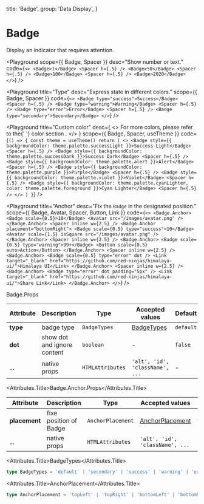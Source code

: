 
  title: 'Badge',
  group: 'Data Display',
}

# Badge

Display an indicator that requires attention.

<Playground
  scope={{ Badge, Spacer }}
  desc="Show number or text."
  code={`
  <>
    <Badge>1</Badge> <Spacer h={.5} />
    <Badge>50</Badge> <Spacer h={.5} />
    <Badge>100</Badge> <Spacer h={.5} />
    <Badge>2020</Badge>
  </>
`}
/>

<Playground
  title="Type"
  desc="Express state in different colors."
  scope={{ Badge, Spacer }}
  code={`
  <>
    <Badge type="success">Success</Badge> <Spacer h={.5} />
    <Badge type="warning">Warning</Badge> <Spacer h={.5} />
    <Badge type="error">Error</Badge> <Spacer h={.5} />
    <Badge type="secondary">Secondary</Badge>
  </>
`}
/>

<Playground
  title="Custom color"
  desc={
    <>
      For more colors, please refer to the{' '}
      <NextLink href="/guide/colors" legacyBehavior>
        <Link color>color section</Link>
      </NextLink>
      .
    </>
  }
  scope={{ Badge, Spacer, useTheme }}
  code={`
() => {
  const theme = useTheme()
  return (
    <>
      <Badge style={{ backgroundColor: theme.palette.successLight }}>Success Light</Badge> <Spacer h={.5} />
      <Badge style={{ backgroundColor: theme.palette.successDark }}>Success Dark</Badge> <Spacer h={.5} />
      <Badge style={{ backgroundColor: theme.palette.alert }}>Alert</Badge> <Spacer h={.5} />
      <Badge style={{ backgroundColor: theme.palette.purple }}>Purple</Badge> <Spacer h={.5} />
      <Badge style={{ backgroundColor: theme.palette.violet }}>Violet</Badge> <Spacer h={.5} />
      <Badge style={{ backgroundColor: theme.palette.cyanLighter, color: theme.palette.foreground }}>Cyan Lighter</Badge> <Spacer h={.5} />
    </>
  )
}
`}
/>

<Playground
  title="Anchor"
  desc="Fix the `Badge` in the designated position."
  scope={{ Badge, Avatar, Spacer, Button, Link }}
  code={`
<>
  <Badge.Anchor>
    <Badge scale={0.5}>10</Badge>
    <Avatar src="/images/avatar.png" />
  </Badge.Anchor>
  <Spacer inline w={2.5} />
  <Badge.Anchor placement="bottomRight">
    <Badge scale={0.5} type="success">10</Badge>
    <Avatar scale={1.5} isSquare src="/images/avatar.png" />
  </Badge.Anchor>
  <Spacer inline w={2.5} />
  <Badge.Anchor>
    <Badge scale={0.5} type="warning">99+</Badge>
    <Button scale={0.5} auto>Action</Button>
  </Badge.Anchor>
  <Spacer inline w={2.5} />
  <Badge.Anchor>
    <Badge scale={0.5} type="error" dot />
    <Link target="_blank" href="https://github.com/red-ninjas/himalaya-ui/">Himalaya UI</Link>
  </Badge.Anchor>
  <Spacer inline w={2.5} />
  <Badge.Anchor>
    <Badge type="error" dot padding="5px" />
    <Link target="_blank" href="https://github.com/red-ninjas/himalaya-ui/">Share Link</Link>
  </Badge.Anchor>
</>
`}
/>

<Attributes edit="/pages/components/badge.mdx">
<Attributes.Title>Badge.Props</Attributes.Title>

| Attribute | Description                 | Type             | Accepted values                 | Default   |
| --------- | --------------------------- | ---------------- | ------------------------------- | --------- |
| **type**  | badge type                  | `BadgeTypes`     | [BadgeTypes](#badgetypes)       | `default` |
| **dot**   | show dot and ignore content | `boolean`        | -                               | `false`   |
| ...       | native props                | `HTMLAttributes` | `'alt', 'id', 'className', ...` | -         |

<Attributes.Title>Badge.Anchor.Props</Attributes.Title>

| Attribute     | Description            | Type              | Accepted values                     | Default    |
| ------------- | ---------------------- | ----------------- | ----------------------------------- | ---------- |
| **placement** | fixe position of Badge | `AnchorPlacement` | [AnchorPlacement](#anchorplacement) | `topRight` |
| ...           | native props           | `HTMLAttributes`  | `'alt', 'id', 'className', ...`     | -          |

<Attributes.Title>BadgeTypes</Attributes.Title>

```ts
type BadgeTypes = 'default' | 'secondary' | 'success' | 'warning' | 'error'
```

<Attributes.Title>AnchorPlacement</Attributes.Title>

```ts
type AnchorPlacement = 'topLeft' | 'topRight' | 'bottomLeft' | 'bottomRight'
```

</Attributes>
